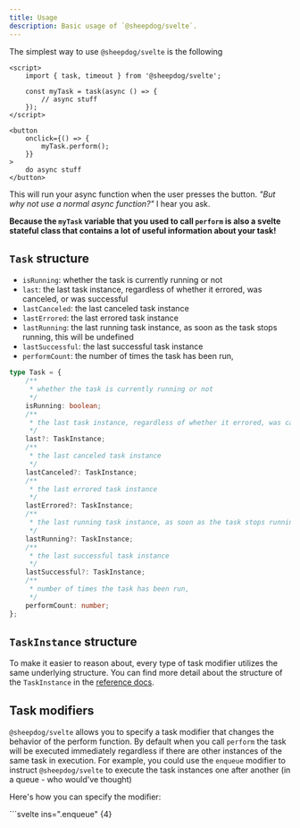 ```yaml
---
title: Usage
description: Basic usage of `@sheepdog/svelte`.
---
```



The simplest way to use `@sheepdog/svelte` is the following

```svelte
<script>
	import { task, timeout } from '@sheepdog/svelte';

	const myTask = task(async () => {
		// async stuff
	});
</script>

<button
	onclick={() => {
		myTask.perform();
	}}
>
	do async stuff
</button>
```

This will run your async function when the user presses the button. _"But why not use a normal async
function?"_ I hear you ask.

**Because the `myTask` variable that you used to call `perform` is also a svelte stateful class that
contains a lot of useful information about your task!**

## `Task` structure

- `isRunning`: whether the task is currently running or not
- `last`: the last task instance, regardless of whether it errored, was canceled, or was successful
- `lastCanceled`: the last canceled task instance
- `lastErrored`: the last errored task instance
- `lastRunning`: the last running task instance, as soon as the task stops running, this will be
  undefined
- `lastSuccessful`: the last successful task instance
- `performCount`: the number of times the task has been run,

```ts
type Task = {
	/**
	 * whether the task is currently running or not
	 */
	isRunning: boolean;
	/**
	 * the last task instance, regardless of whether it errored, was canceled, or was successful
	 */
	last?: TaskInstance;
	/**
	 * the last canceled task instance
	 */
	lastCanceled?: TaskInstance;
	/**
	 * the last errored task instance
	 */
	lastErrored?: TaskInstance;
	/**
	 * the last running task instance, as soon as the task stops running, this will be undefined
	 */
	lastRunning?: TaskInstance;
	/**
	 * the last successful task instance
	 */
	lastSuccessful?: TaskInstance;
	/**
	 * number of times the task has been run,
	 */
	performCount: number;
};
```

## `TaskInstance` structure

To make it easier to reason about, every type of task modifier utilizes the same underlying
structure. You can find more detail about the structure of the `TaskInstance` in the
[reference docs](/reference/task-instance).

## Task modifiers

`@sheepdog/svelte` allows you to specify a task modifier that changes the behavior of the perform
function. By default when you call `perform` the task will be executed immediately regardless if
there are other instances of the same task in execution. For example, you could use the `enqueue`
modifier to instruct `@sheepdog/svelte` to execute the task instances one after another (in a
queue - who would've thought)

Here's how you can specify the modifier:

<Tabs syncKey="examples">
	<TabItem label="Dot notation">
	```svelte ins=".enqueue" {4}
	<script>
		import { task, timeout } from '@sheepdog/svelte';

    	const myTask = task.enqueue(async () => {
    		// async stuff
    	});
    </script>

    <button onclick={()=>{
    	myTask.perform();
    }}>
    	do async stuff one by one
    </button>
    ```
    </TabItem>
    <TabItem label="Option notation">
    ```svelte ins="enqueue" {6}
    <script>
    	import { task, timeout } from '@sheepdog/svelte';

    	const myTask = task(async () => {
    		// async stuff
    	}, { kind: "enqueue" });
    </script>

    <button onclick={()=>{
    	myTask.perform();
    }}>
    	do async stuff one by one
    </button>
    ```
    </TabItem>

</Tabs>

<LinkCard
	href="/explainers/task-modifiers/"
	title="Task modifiers"
	description="Read everything about task modifiers in our guide"
/>

There are currently five task modifiers that you can apply to your task.

- `default`: the default behavior, every task will run immediately
- `drop`: if other tasks are already running the new instance will be immediately canceled
- `enqueue`: every task instance is stored in a queue and executed with a
  <BlankLink href="https://en.wikipedia.org/wiki/FIFO_(computing_and_electronics)" body="FIFO" />
  strategy
- `keepLatest`: like drop but the last instance will actually be kept around and executed as soon as
  the current running instance finishes
- `restart`: the oldest running task instance is canceled and the new one will start running
  immediately
